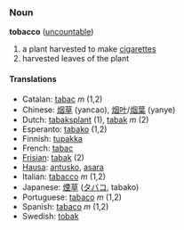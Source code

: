 ===Noun===
'''tobacco''' ([[uncountable]])

# a plant harvested to make [[cigarette]]s
# harvested leaves of the plant

====Translations====
*Catalan: [[tabac]] ''m'' (1,2)
*Chinese: [[烟草]] (yancao), [[烟叶]]/[[烟葉]] (yanye)
*Dutch: [[tabaksplant]] (1), [[tabak]] ''m'' (2)
*Esperanto: [[tabako]] (1,2)
*Finnish: [[tupakka]]
*French: [[tabac]]
*[[Frisian]]: [[tabak]] (2)
*[[Hausa]]: [[antusko]], [[asara]]
*Italian: [[tabacco]] ''m'' (1,2)
*Japanese: [[煙草]] ([[タバコ]], tabako)
*Portuguese: [[tabaco]] ''m'' (1,2)
*Spanish: [[tabaco]] ''m'' (1,2)
*Swedish: [[tobak]]